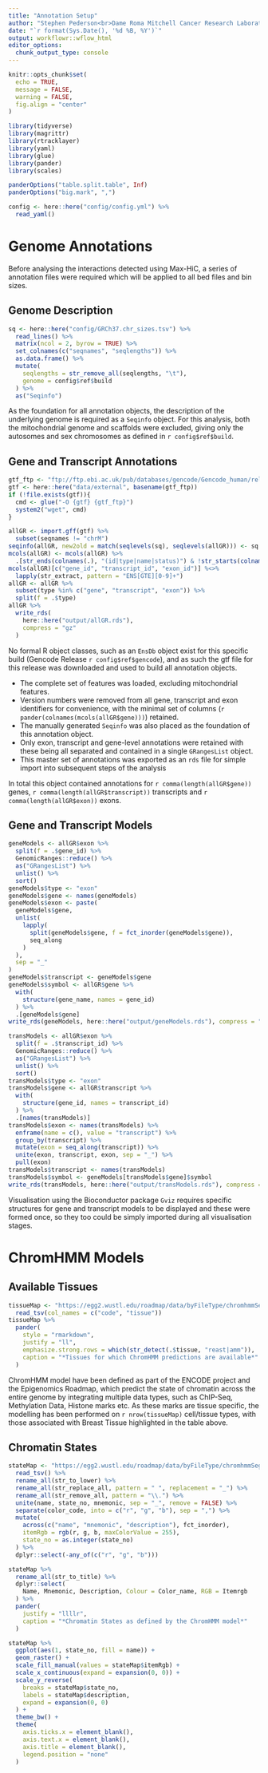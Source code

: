 ```yaml
---
title: "Annotation Setup"
author: "Stephen Pederson<br>Dame Roma Mitchell Cancer Research Laboratories<br>Adelaide Medical School<br>University of Adelaide"
date: "`r format(Sys.Date(), '%d %B, %Y')`"
output: workflowr::wflow_html
editor_options:
  chunk_output_type: console
---
```


```r
knitr::opts_chunk$set(
  echo = TRUE,
  message = FALSE,
  warning = FALSE,
  fig.align = "center"
)
```

```r
library(tidyverse)
library(magrittr)
library(rtracklayer)
library(yaml)
library(glue)
library(pander)
library(scales)
```

```r
panderOptions("table.split.table", Inf)
panderOptions("big.mark", ",")
```



```r
config <- here::here("config/config.yml") %>%
  read_yaml()
```



# Genome Annotations

Before analysing the interactions detected using Max-HiC, a series of annotation files were required which will be applied to all bed files and bin sizes.

## Genome Description

```r
sq <- here::here("config/GRCh37.chr_sizes.tsv") %>%
  read_lines() %>%
  matrix(ncol = 2, byrow = TRUE) %>%
  set_colnames(c("seqnames", "seqlengths")) %>%
  as.data.frame() %>%
  mutate(
    seqlengths = str_remove_all(seqlengths, "\t"),
    genome = config$ref$build
  ) %>%
  as("Seqinfo")
```

As the foundation for all annotation objects, the description of the underlying genome is required as a `Seqinfo` object.
For this analysis, both the mitochondrial genome and scaffolds were excluded, giving only the autosomes and sex chromosomes as defined in `r config$ref$build`.

## Gene and Transcript Annotations

```r
gtf_ftp <- "ftp://ftp.ebi.ac.uk/pub/databases/gencode/Gencode_human/release_33/GRCh37_mapping/gencode.v33lift37.annotation.gtf.gz"
gtf <- here::here("data/external", basename(gtf_ftp))
if (!file.exists(gtf)){
  cmd <- glue("-O {gtf} {gtf_ftp}")
  system2("wget", cmd)
}
```

```r
allGR <- import.gff(gtf) %>%
  subset(seqnames != "chrM")
seqinfo(allGR, new2old = match(seqlevels(sq), seqlevels(allGR))) <- sq
mcols(allGR) <- mcols(allGR) %>%
  .[str_ends(colnames(.), "(id|type|name|status)") & !str_starts(colnames(.), "protein|hgnc|remap|ccds")]
mcols(allGR)[c("gene_id", "transcript_id", "exon_id")] %<>%
  lapply(str_extract, pattern = "ENS[GTE][0-9]+")
allGR <- allGR %>%
  subset(type %in% c("gene", "transcript", "exon")) %>%
  split(f = .$type)
allGR %>%
  write_rds(
    here::here("output/allGR.rds"), 
    compress = "gz"
  )
```

No formal R object classes, such as an `EnsDb` object exist for this specific build (Gencode Release `r config$ref$gencode`), and as such the gtf file for this release was downloaded and used to build all annotation objects.

- The complete set of features was loaded, excluding mitochondrial features.
- Version numbers were removed from all gene, transcript and exon identifiers for convenience, with the minimal set of columns (`r pander(colnames(mcols(allGR$gene)))`) retained.
- The manually generated `Seqinfo` was also placed as the foundation of this annotation object.
- Only exon, transcript and gene-level annotations were retained with these being all separated and contained in a single `GRangesList` object.
- This master set of annotations was exported as an `rds` file for simple import into subsequent steps of the analysis

In total this object contained annotations for `r comma(length(allGR$gene))` genes, `r comma(length(allGR$transcript))` transcripts and `r comma(length(allGR$exon))` exons.

## Gene and Transcript Models

```r
geneModels <- allGR$exon %>%
  split(f = .$gene_id) %>%
  GenomicRanges::reduce() %>%
  as("GRangesList") %>%
  unlist() %>%
  sort()
geneModels$type <- "exon"
geneModels$gene <- names(geneModels)
geneModels$exon <- paste(
  geneModels$gene,
  unlist(
    lapply(
      split(geneModels$gene, f = fct_inorder(geneModels$gene)),
      seq_along
    )
  ),
  sep = "_"
)
geneModels$transcript <- geneModels$gene
geneModels$symbol <- allGR$gene %>%
  with(
    structure(gene_name, names = gene_id)
  ) %>%
  .[geneModels$gene]
write_rds(geneModels, here::here("output/geneModels.rds"), compress = "gz")
```

```r
transModels <- allGR$exon %>%
  split(f = .$transcript_id) %>%
  GenomicRanges::reduce() %>%
  as("GRangesList") %>%
  unlist() %>%
  sort()
transModels$type <- "exon"
transModels$gene <- allGR$transcript %>%
  with(
    structure(gene_id, names = transcript_id)
  ) %>%
  .[names(transModels)]
transModels$exon <- names(transModels) %>%
  enframe(name = c(), value = "transcript") %>% 
  group_by(transcript) %>%
  mutate(exon = seq_along(transcript)) %>% 
  unite(exon, transcript, exon, sep = "_") %>%
  pull(exon)
transModels$transcript <- names(transModels)
transModels$symbol <- geneModels[transModels$gene]$symbol
write_rds(transModels, here::here("output/transModels.rds"), compress = "gz")
```

Visualisation using the Bioconductor package `Gviz` requires specific structures for gene and transcript models to be displayed and these were formed once, so they too could be simply imported during all visualisation stages.

# ChromHMM Models

## Available Tissues

```r
tissueMap <- "https://egg2.wustl.edu/roadmap/data/byFileType/chromhmmSegmentations/ChmmModels/imputed12marks/jointModel/final/EIDlegend.txt" %>%
  read_tsv(col_names = c("code", "tissue"))
tissueMap %>%
  pander(
    style = "rmarkdown",
    justify = "ll",
    emphasize.strong.rows = which(str_detect(.$tissue, "reast|amm")),
    caption = "*Tissues for which ChromHMM predictions are available*"
  )
```

ChromHMM model have been defined as part of the ENCODE project and the Epigenomics Roadmap, which predict the state of chromatin across the entire genome by integrating multiple data types, such as ChIP-Seq, Methylation Data, Histone marks etc.
As these marks are tissue specific, the modelling has been performed on `r nrow(tissueMap)` cell/tissue types, with those associated with Breast Tissue highlighted in the table above.

## Chromatin States

```r
stateMap <- "https://egg2.wustl.edu/roadmap/data/byFileType/chromhmmSegmentations/ChmmModels/imputed12marks/jointModel/final/annotation_25_imputed12marks.txt" %>%
  read_tsv() %>%
  rename_all(str_to_lower) %>%
  rename_all(str_replace_all, pattern = " ", replacement = "_") %>%
  rename_all(str_remove_all, pattern = "\\.") %>%
  unite(name, state_no, mnemonic, sep = "_", remove = FALSE) %>%
  separate(color_code, into = c("r", "g", "b"), sep = ",") %>%
  mutate(
    across(c("name", "mnemonic", "description"), fct_inorder),
    itemRgb = rgb(r, g, b, maxColorValue = 255),
    state_no = as.integer(state_no)
  ) %>%
  dplyr::select(-any_of(c("r", "g", "b")))
```

```r
stateMap %>%
  rename_all(str_to_title) %>%
  dplyr::select(
    Name, Mnemonic, Description, Colour = Color_name, RGB = Itemrgb
  ) %>%
  pander(
    justify = "llllr",
    caption = "*Chromatin States as defined by the ChromHMM model*"
  )
```


```r
stateMap %>%
  ggplot(aes(1, state_no, fill = name)) +
  geom_raster() +
  scale_fill_manual(values = stateMap$itemRgb) +
  scale_x_continuous(expand = expansion(0, 0)) +
  scale_y_reverse(
    breaks = stateMap$state_no,
    labels = stateMap$description,
    expand = expansion(0, 0)
  ) +
  theme_bw() +
  theme(
    axis.ticks.x = element_blank(),
    axis.text.x = element_blank(),
    axis.title = element_blank(),
    legend.position = "none"
  )
```

